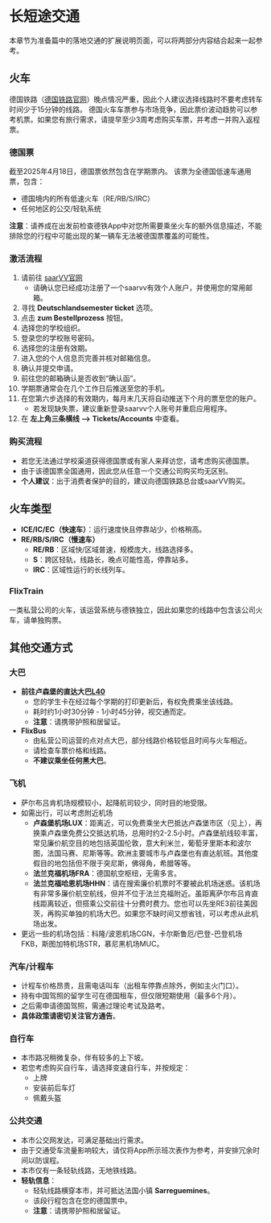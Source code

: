 # 长短途交通

本章节为准备篇中的落地交通的扩展说明页面，可以将两部分内容结合起来一起参考。

## 火车

德国铁路（[德国铁路官网](https://www.bahn.de/)）晚点情况严重，因此个人建议选择线路时不要考虑转车时间少于15分钟的线路。
德国火车车票参与市场竞争，因此票价波动趋势可以参考机票。如果您有旅行需求，请提早至少3周考虑购买车票，并考虑一并购入返程票。

### 德国票

截至2025年4月18日，德国票依然包含在学期票内。
该票为全德国低速车通用票，包含：

- 德国境内的所有低速火车（RE/RB/S/IRC）
- 任何地区的公交/轻轨系统

**注意**：请养成在出发前检查德铁App中对您所需要乘坐火车的额外信息描述，不能排除您的行程中可能出现的某一辆车无法被德国票覆盖的可能性。

### 激活流程

1. 请前往 [saarVV官网](https://saarvv.de/)
   - 请确认您已经成功注册了一个saarvv有效个人账户，并使用您的常用邮箱。
2. 寻找 **Deutschlandsemester ticket** 选项。
3. 点击 **zum Bestellprozess** 按钮。
4. 选择您的学校组织。
5. 登录您的学校账号密码。
6. 选择您的注册有效期。
7. 进入您的个人信息页完善并核对邮箱信息。
8. 确认并提交申请。
9. 前往您的邮箱确认是否收到“确认函”。
10. 学期票通常会在几个工作日后推送至您的手机。
11. 在您第六步选择的有效期内，每月末几天将自动推送下个月的票至您的账户。
    - 若发现缺失票，建议重新登录saarvv个人账号并重启应用程序。
12. 在 **左上角三条横线 --> Tickets/Accounts** 中查看。

### 购买流程

- 若您无法通过学校渠道获得德国票或有家人来拜访您，请考虑购买德国票。
- 由于该德国票全国通用，因此您从任意一个交通公司购买均无区别。
- **个人建议**：出于消费者保护的目的，建议向德国铁路总台或saarVV购买。

## 火车类型

- **ICE/IC/EC（快速车）**：运行速度快且停靠站少，价格稍高。
- **RE/RB/S/IRC（慢速车）**
  - **RE/RB**：区域快/区域普速，规模庞大，线路选择多。
  - **S**：跨区轻轨，线路长，晚点可能性高，停靠站多。
  - **IRC**：区域性运行的长线列车。

### FlixTrain

一类私营公司的火车，该运营系统与德铁独立，因此如果您的线路中包含该公司火车，请单独购票。

## 其他交通方式

### 大巴

- **前往卢森堡的直达大巴[L40](https://www.emile-weber.lu/de/cfl-saarbruecken-express.html)**
  - 您的学生卡在经过每个学期的打印更新后，有权免费乘坐该线路。
  - 耗时约1小时30分钟 - 1小时45分钟，视交通而定。
  - **注意**：请携带护照和居留证。
- **FlixBus**
  - 由私营公司运营的点对点大巴，部分线路价格较低且时间与火车相近。
  - 请检查车票价格和线路。
  - **不建议乘坐任何黑大巴**。

### 飞机

- 萨尔布吕肯机场规模较小，起降航司较少，同时目的地受限。
- 如需出行，可以考虑附近机场
  - **卢森堡机场LUX**：距离近，可以免费乘坐大巴抵达卢森堡市区（见上），再换乘卢森堡免费公交抵达机场，总用时约2-2.5小时。卢森堡航线较丰富，常见廉价航空目的地包括英国伦敦，意大利米兰，葡萄牙里斯本和波尔图，法国马赛、尼斯等等。欧洲主要城市与卢森堡也有直达航班。其他度假目的地包括但不限于突尼斯，佛得角，希腊等等。
  - **法兰克福机场FRA**：德国航空枢纽，无需多言。
  - **法兰克福哈恩机场HHN**：请在搜索廉价机票时不要被此机场迷惑。该机场有非常多廉价航空航线，但并不位于法兰克福附近。虽距离萨尔布吕肯直线距离较近，但搭乘公交前往十分费时费力。您也可以先坐RE3前往美因茨，再购买单独的机场大巴。如果您不缺时间又想省钱，可以考虑从此机场出发。
- 更远一些的机场包括：科隆/波恩机场CGN，卡尔斯鲁厄/巴登-巴登机场FKB，斯图加特机场STR，慕尼黑机场MUC。

### 汽车/计程车

- 计程车价格昂贵，且需电话叫车（出租车停靠点除外，例如主火门口）。
- 持有中国驾照的留学生可在德国租车，但仅限短期使用（最多6个月）。
- 之后需申请德国驾照，需通过理论考试及路考。
- **具体政策请密切关注官方通告**。

### 自行车

- 本市路况稍微复杂，伴有较多的上下坡。
- 若您考虑购买自行车，请选择变速自行车，并按规定：
  - 上牌
  - 安装前后车灯
  - 佩戴头盔

### 公共交通

- 本市公交网发达，可满足基础出行需求。
- 由于交通受车流量影响较大，请仅将App所示班次表作为参考，并安排冗余时间以防误程。
- 本市仅有一条轻轨线路，无地铁线路。
- **轻轨信息**：
  - 轻轨线路横穿本市，并可抵达法国小镇 **Sarreguemines**。
  - 该段行程包含在您的德国票中。
  - **注意**：请携带护照和居留证。